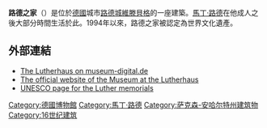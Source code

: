 {{expand english}}
{{Unreferenced|time=2018-08-28T05:24:35+00:00}}

{{Infobox World Heritage Site
|site_img = File:Augusteum - Lutherhaus Wittenberg.jpg
|site_img_capt = 路德之家，位于路德城維滕貝格
|site_img_width = 
|zh_name = 埃斯莱本和维腾贝格的路德纪念馆建筑群
|en_name = Luther Memorials in Eisleben and Wittenberg
| fr_name = Monuments commémoratifs de Luther à Eisleben et Wittenberg
| country  = {{GER}}
|criterion_c = (iv) (vi)
| ID          = 783
| Region      = 欧洲和北美地区
|rg_year = 1996年
| Coor = {{coord|51|51|50|N|12|39|09|E|display=title,inline}}
| org_url        = http://whc.unesco.org/en/list/783
}}

'''路德之家'''（{{lang-de|''Augusteum und Lutherhaus Wittenberg''}}）是位於[[德國|德國]]城市[[路德城維滕貝格|路德城維滕貝格]]的一座建築。[[馬丁·路德|馬丁·路德]]在他成人之後大部分時間生活於此。1994年以來，路德之家被認定為世界文化遺產。

==外部連結==
{{Commons category|Lutherhaus}}
* [http://museum-digital.de/san/index.php?t=institution&instnr=77 The Lutherhaus on museum-digital.de] {{Wayback|url=http://museum-digital.de/san/index.php?t=institution&instnr=77 |date=20160123173510 }}
*[https://web.archive.org/web/20131103004417/http://www.martinluther.de/en/luther-memorials-foundation-of-saxony-anhalt/luther-house-wittenberg The official website of the Museum at the Lutherhaus]
*[http://whc.unesco.org/en/list/783 UNESCO page for the Luther memorials] {{Wayback|url=http://whc.unesco.org/en/list/783 |date=20150905172431 }}
{{DEFAULTSORT:Lutherhaus}}
{{Normdaten}}
[[Category:德國博物館|Category:德國博物館]]
[[Category:馬丁·路德|Category:馬丁·路德]]
[[Category:萨克森-安哈尔特州建筑物|Category:萨克森-安哈尔特州建筑物]]
[[Category:16世纪建筑|Category:16世纪建筑]]